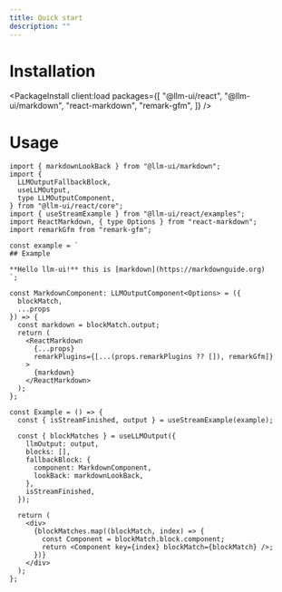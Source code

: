 ```yaml
---
title: Quick start
description: ""
---
```



# Installation

<PackageInstall
  client:load
  packages={[
    "@llm-ui/react",
    "@llm-ui/markdown",
    "react-markdown",
    "remark-gfm",
  ]}
/>

# Usage

<CodeBlock>

```tsx
import { markdownLookBack } from "@llm-ui/markdown";
import {
  LLMOutputFallbackBlock,
  useLLMOutput,
  type LLMOutputComponent,
} from "@llm-ui/react/core";
import { useStreamExample } from "@llm-ui/react/examples";
import ReactMarkdown, { type Options } from "react-markdown";
import remarkGfm from "remark-gfm";

const example = `
## Example

**Hello llm-ui!** this is [markdown](https://markdownguide.org)
`;

const MarkdownComponent: LLMOutputComponent<Options> = ({
  blockMatch,
  ...props
}) => {
  const markdown = blockMatch.output;
  return (
    <ReactMarkdown
      {...props}
      remarkPlugins={[...(props.remarkPlugins ?? []), remarkGfm]}
    >
      {markdown}
    </ReactMarkdown>
  );
};

const Example = () => {
  const { isStreamFinished, output } = useStreamExample(example);

  const { blockMatches } = useLLMOutput({
    llmOutput: output,
    blocks: [],
    fallbackBlock: {
      component: MarkdownComponent,
      lookBack: markdownLookBack,
    },
    isStreamFinished,
  });

  return (
    <div>
      {blockMatches.map((blockMatch, index) => {
        const Component = blockMatch.block.component;
        return <Component key={index} blockMatch={blockMatch} />;
      })}
    </div>
  );
};
```

</CodeBlock>
